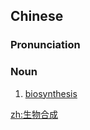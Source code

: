 ==Chinese==
{{zh-forms|type=22}}
{{wikipedia|lang=zh}}

===Pronunciation===
{{zh-pron
|m=shēngwù héchéng
|cat=n
}}

===Noun===
{{zh-noun}}

# {{lb|zh|biochemistry}} [[biosynthesis]]

[[zh:生物合成]]
